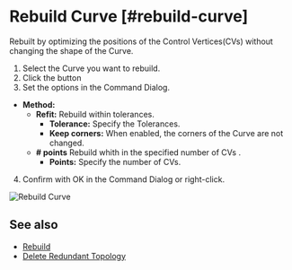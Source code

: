 
# Rebuild Curve [#rebuild-curve]

<Reference shortcut="" command="Rebuild Curve" button="" />

Rebuilt by optimizing the positions of the Control Vertices(CVs) without changing the shape of the Curve.

1. Select the  Curve you want to rebuild.
2. Click the button <ButtonIcon type="button-rebuild" />
3. Set the options in the Command Dialog.
  - **Method:**
    - **Refit:** Rebuild within tolerances.
      - **Tolerance:** Specify the Tolerances.
      - **Keep corners:** When enabled, the corners of the Curve are not changed.
    - **# points** Rebuild whith in the specified number of CVs .
      - **Points:** Specify the number of CVs.
4. Confirm with OK in the Command Dialog or right-click.

![Rebuild Curve](/img/rebuild-curve.gif)

## See also
- [Rebuild](./rebuild)
- [Delete Redundant Topology](./delete-redundant-topology)







